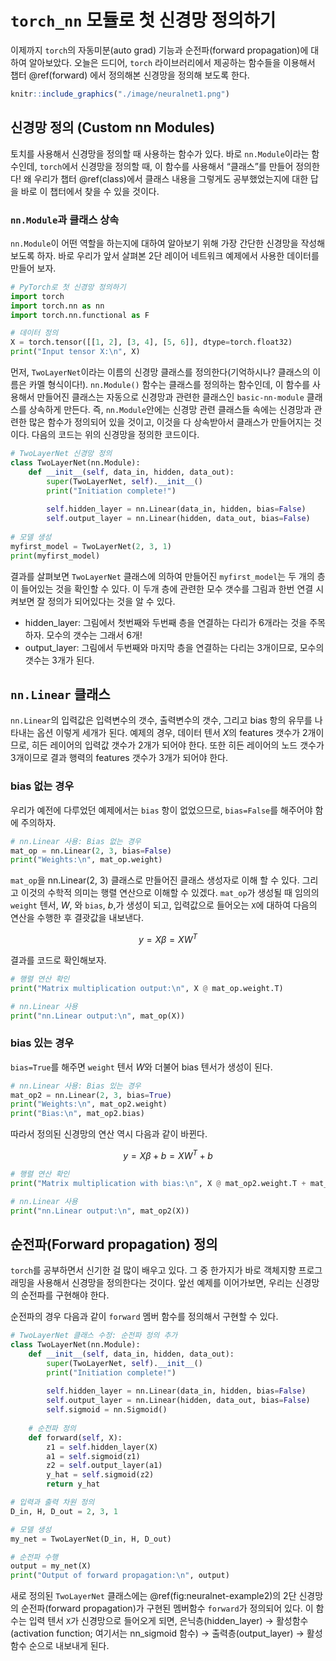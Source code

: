 # `torch_nn` 모듈로 첫 신경망 정의하기

이제까지 `torch`의 자동미분(auto grad) 기능과 순전파(forward propagation)에 대하여 알아보았다. 오늘은 드디어, `torch` 라이브러리에서 제공하는 함수들을 이용해서 챕터 \@ref(forward) 에서 정의해본 신경망을 정의해 보도록 한다.

```r
knitr::include_graphics("./image/neuralnet1.png")
```

## 신경망 정의 (Custom nn Modules)

토치를 사용해서 신경망을 정의할 때 사용하는 함수가 있다. 바로 `nn.Module`이라는 함수인데, `torch`에서 신경망을 정의할 때, 이 함수를 사용해서 "클래스"를 만들어 정의한다! 왜 우리가 챕터 \@ref(class)에서 클래스 내용을 그렇게도 공부했었는지에 대한 답을 바로 이 챕터에서 찾을 수 있을 것이다.

### `nn.Module`과 클래스 상속

`nn.Module`이 어떤 역할을 하는지에 대하여 알아보기 위해 가장 간단한 신경망을 작성해보도록 하자. 바로 우리가 앞서 살펴본 2단 레이어 네트워크 예제에서 사용한 데이터를 만들어 보자.

```python
# PyTorch로 첫 신경망 정의하기
import torch
import torch.nn as nn
import torch.nn.functional as F

# 데이터 정의
X = torch.tensor([[1, 2], [3, 4], [5, 6]], dtype=torch.float32)
print("Input tensor X:\n", X)
```

먼저, `TwoLayerNet`이라는 이름의 신경망 클래스를 정의한다(기억하시나? 클래스의 이름은 카멜 형식이다!). `nn.Module()` 함수는 클래스를 정의하는 함수인데, 이 함수를 사용해서 만들어진 클래스는 자동으로 신경망과 관련한 클래스인 `basic-nn-module` 클래스를 상속하게 만든다. 즉, `nn.Module`안에는 신경망 관련 클래스들 속에는 신경망과 관련한 많은 함수가 정의되어 있을 것이고, 이것을 다 상속받아서 클래스가 만들어지는 것이다. 다음의 코드는 위의 신경망을 정의한 코드이다.

```python
# TwoLayerNet 신경망 정의
class TwoLayerNet(nn.Module):
    def __init__(self, data_in, hidden, data_out):
        super(TwoLayerNet, self).__init__()
        print("Initiation complete!")
        
        self.hidden_layer = nn.Linear(data_in, hidden, bias=False)
        self.output_layer = nn.Linear(hidden, data_out, bias=False)
        
# 모델 생성
myfirst_model = TwoLayerNet(2, 3, 1)
print(myfirst_model)
```

결과를 살펴보면 `TwoLayerNet` 클래스에 의하여 만들어진 `myfirst_model`는 두 개의 층이 들어있는 것을 확인할 수 있다. 이 두개 층에 관련한 모수 갯수를 그림과 한번 연결 시켜보면 잘 정의가 되어있다는 것을 알 수 있다.

* hidden_layer: 그림에서 첫번째와 두번째 층을 연결하는 다리가 6개라는 것을 주목하자. 모수의 갯수는 그래서 6개!
* output_layer: 그림에서 두번째와 마지막 층을 연결하는 다리는 3개이므로, 모수의 갯수는 3개가 된다.

## `nn.Linear` 클래스

`nn.Linear`의 입력값은 입력변수의 갯수, 출력변수의 갯수, 그리고 bias 항의 유무를 나타내는 옵션 이렇게 세개가 된다. 예제의 경우, 데이터 텐서 $X$의 features 갯수가 2개이므로, 히든 레이어의 입력값 갯수가 2개가 되어야 한다. 또한 히든 레이어의 노드 갯수가 3개이므로 결과 행력의 features 갯수가 3개가 되어야 한다. 

### bias 없는 경우

우리가 예전에 다루었던 예제에서는 `bias` 항이 없었으므로, `bias=False`를 해주어야 함에 주의하자.

```python
# nn.Linear 사용: Bias 없는 경우
mat_op = nn.Linear(2, 3, bias=False)
print("Weights:\n", mat_op.weight)
```


`mat_op`을 nn.Linear(2, 3) 클래스로 만들어진 클래스 생성자로 이해 할 수 있다. 그리고 이것의 수학적 의미는 행렬 연산으로 이해할 수 있겠다. `mat_op`가 생성될 때 임의의 `weight` 텐서, $W$, 와 `bias`, $b$,가 생성이 되고, 입력값으로 들어오는 `X`에 대하여 다음의 연산을 수행한 후 결괏값을 내보낸다.

$$
y = X\beta = XW^T
$$

결과를 코드로 확인해보자.

```python
# 행렬 연산 확인
print("Matrix multiplication output:\n", X @ mat_op.weight.T)

# nn.Linear 사용
print("nn.Linear output:\n", mat_op(X))
```


### bias 있는 경우

`bias=True`를 해주면 `weight` 텐서 $W$와 더불어 bias 텐서가 생성이 된다.

```python
# nn.Linear 사용: Bias 있는 경우
mat_op2 = nn.Linear(2, 3, bias=True)
print("Weights:\n", mat_op2.weight)
print("Bias:\n", mat_op2.bias)
```

따라서 정의된 신경망의 연산 역시 다음과 같이 바뀐다.

$$
y = X\beta + b = XW^T + b
$$

```python
# 행렬 연산 확인
print("Matrix multiplication with bias:\n", X @ mat_op2.weight.T + mat_op2.bias)

# nn.Linear 사용
print("nn.Linear output:\n", mat_op2(X))
```


## 순전파(Forward propagation) 정의

`torch`를 공부하면서 신기한 걸 많이 배우고 있다. 그 중 한가지가 바로 객체지향 프로그래밍을 사용해서 신경망을 정의한다는 것이다. 앞선 예제를 이어가보면, 우리는 신경망의 순전파를 구현해야 한다.

순전파의 경우 다음과 같이 `forward` 멤버 함수를 정의해서 구현할 수 있다.

```python
# TwoLayerNet 클래스 수정: 순전파 정의 추가
class TwoLayerNet(nn.Module):
    def __init__(self, data_in, hidden, data_out):
        super(TwoLayerNet, self).__init__()
        print("Initiation complete!")
        
        self.hidden_layer = nn.Linear(data_in, hidden, bias=False)
        self.output_layer = nn.Linear(hidden, data_out, bias=False)
        self.sigmoid = nn.Sigmoid()
    
    # 순전파 정의
    def forward(self, X):
        z1 = self.hidden_layer(X)
        a1 = self.sigmoid(z1)
        z2 = self.output_layer(a1)
        y_hat = self.sigmoid(z2)
        return y_hat

# 입력과 출력 차원 정의
D_in, H, D_out = 2, 3, 1

# 모델 생성
my_net = TwoLayerNet(D_in, H, D_out)

# 순전파 수행
output = my_net(X)
print("Output of forward propagation:\n", output)
```

새로 정의된 `TwoLayerNet` 클래스에는 \@ref(fig:neuralnet-example2)의 2단 신경망의 순전파(forward propagation)가 구현된 멤버함수 `forward`가 정의되어 있다. 이 함수는 입력 텐서 `X`가 신경망으로 들어오게 되면, 은닉층(hidden_layer) $\rightarrow$ 활성함수 (activation function; 여기서는 nn_sigmoid 함수) $\rightarrow$ 출력층(output_layer) $\rightarrow$ 활성함수 순으로 내보내게 된다.


